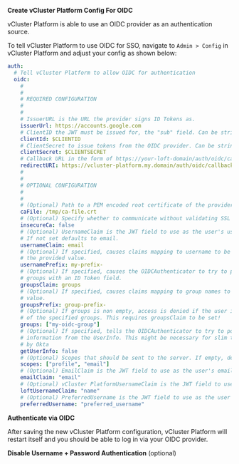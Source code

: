 
<Flow id="sso-oidc">
<Step>

**Create vCluster Platform Config For OIDC**

vCluster Platform is able to use an OIDC provider as an authentication source.

To tell vCluster Platform to use OIDC for SSO, navigate to `Admin > Config` in vCluster Platform and adjust your config as shown below:

```yaml
auth:
  # Tell vCluster Platform to allow OIDC for authentication
  oidc:
    #
    #
    # REQUIRED CONFIGURATION
    #
    #
    # IssuerURL is the URL the provider signs ID Tokens as.
    issuerUrl: https://accounts.google.com
    # ClientID the JWT must be issued for, the "sub" field. Can be string literal or pulled from the environment.
    clientId: $CLIENTID
    # ClientSecret to issue tokens from the OIDC provider. Can be string literal or pulled from the environment.
    clientSecret: $CLIENTSECRET
    # Callback URL in the form of https://your-loft-domain/auth/oidc/callback
    redirectURI: https://vcluster-platform.my.domain/auth/oidc/callback
    #
    #
    # OPTIONAL CONFIGURATION
    #
    #
    # (Optional) Path to a PEM encoded root certificate of the provider.
    caFile: /tmp/ca-file.crt
    # (Optional) Specify whether to communicate without validating SSL certificates
    insecureCa: false
    # (Optional) UsernameClaim is the JWT field to use as the user's username.
    # If not set defaults to email.
    usernameClaim: email
    # (Optional) If specified, causes claims mapping to username to be prefix with
    # the provided value.
    usernamePrefix: my-prefix-
    # (Optional) If specified, causes the OIDCAuthenticator to try to populate the user's
    # groups with an ID Token field.
    groupsClaim: groups
    # (Optional) If specified, causes claims mapping to group names to be prefixed with the
    # value.
    groupsPrefix: group-prefix-
    # (Optional) If groups is non empty, access is denied if the user is not part of at least one
    # of the specified groups. This requires groupsClaim to be set!
    groups: ["my-oidc-group"]
    # (Optional) If specified, tells the OIDCAuthenticator to try to populate the user's
    # information from the UserInfo. This might be necessary for slim tokens such as used
    # by Okta
    getUserInfo: false
    # (Optional) Scopes that should be sent to the server. If empty, defaults to "email" and "profile".
    scopes: ["profile", "email"]
    # (Optional) EmailClaim is the JWT field to use as the user's email.
    emailClaim: "email"
    # (Optional) vCluster PlatformUsernameClaim is the JWT field to use as the user's ID (Kubernetes name) and username
    loftUsernameClaim: "name"
    # (Optional) PreferredUsername is the JWT field to use as the user's display name
    preferredUsername: "preferred_username"
```

</Step>
<Step>

**Authenticate via OIDC**

After saving the new vCluster Platform configuration, vCluster Platform will restart itself and you should be able to log in via your OIDC provider.

</Step>
<Step>

**Disable Username + Password Authentication** (optional)

<DisablePasswordAuthPartial/>
</Step>
</Flow>
